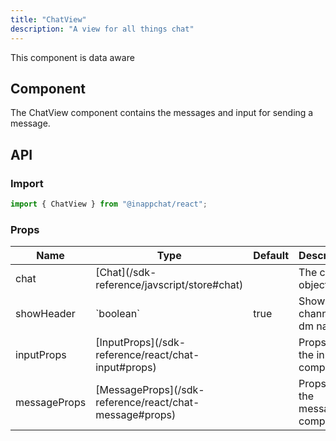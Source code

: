 ```yaml
---
title: "ChatView"
description: "A view for all things chat"
---
```


<Check>This component is data aware</Check>

## Component

The ChatView component contains the messages and input for sending a message.

## API

### Import

```js
import { ChatView } from "@inappchat/react";
```

### Props

<table>
  <thead>
    <tr>
      <th>Name</th>
      <th>Type</th>
      <th>Default</th>
      <th>Description</th>
    </tr>
  </thead>
  <tbody>
    <tr>
      <td>chat</td>
      <td>[Chat](/sdk-reference/javscript/store#chat)</td>
      <td></td>
      <td>The chat object</td>
    </tr>
    <tr>
      <td>showHeader</td>
      <td>`boolean`</td>
      <td>true</td>
      <td>Shows the channel or dm name</td>
    </tr>
    <tr>
      <td>inputProps</td>
      <td>[InputProps](/sdk-reference/react/chat-input#props)</td>
      <td></td>
      <td>Props for the input component</td>
    </tr>
    <tr>
      <td>messageProps</td>
      <td>[MessageProps](/sdk-reference/react/chat-message#props)</td>
      <td></td>
      <td>Props for the message component</td>
    </tr>
  </tbody>
</table>
